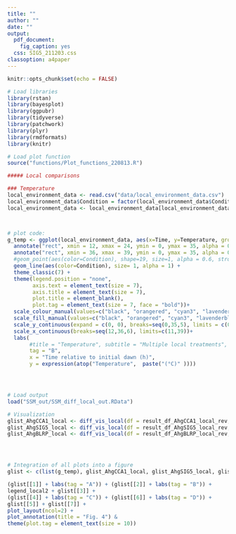 ```yaml
---
title: ""
author: ""
date: ""
output: 
  pdf_document: 
    fig_caption: yes
  css: SIG5_211203.css
classoption: a4paper
---
```


\pagenumbering{gobble}

```r
knitr::opts_chunk$set(echo = FALSE)

# Load libraries
library(rstan)
library(bayesplot)
library(ggpubr)
library(tidyverse)
library(patchwork)
library(plyr)
library(rmdformats)
library(knitr)

# Load plot function
source("functions/Plot_functions_220813.R")
```

```r

##### Local comparisons

### Temperature
local_environment_data <- read.csv("data/local_environment_data.csv")
local_environment_data$Condition = factor(local_environment_data$Condition, levels=c("Ambient Conditions", "Warm", "Chill", "Low light"))
local_environment_data <- local_environment_data[local_environment_data$Condition!=unique(local_environment_data$Condition)[4],]



# plot code:
g_temp <- ggplot(local_environment_data, aes(x=Time, y=Temperature, group=Condition, color=Condition)) + 
  annotate("rect", xmin = 12, xmax = 24, ymin = 0, ymax = 35, alpha = 0.3, fill = "gray50")+
  annotate("rect", xmin = 36, xmax = 39, ymin = 0, ymax = 35, alpha = 0.3, fill = "gray50")+
  #geom_point(aes(color=Condition), shape=19, size=1, alpha = 0.6, stroke = 1.2)+
  geom_line(aes(color=Condition), size= 1, alpha = 1) +
  theme_classic(7) +
  theme(legend.position = "none",
        axis.text = element_text(size = 7),
        axis.title = element_text(size = 7),
        plot.title = element_blank(),
        plot.tag = element_text(size = 7, face = "bold"))+
  scale_colour_manual(values=c("black", "orangered", "cyan3", "lavenderblush4"))+
  scale_fill_manual(values=c("black", "orangered", "cyan3", "lavenderblush4"))+
  scale_y_continuous(expand = c(0, 0), breaks=seq(0,35,5), limits = c(0, 35.5))+
  scale_x_continuous(breaks=seq(12,36,6), limits=c(11,39))+
  labs(
       #title = "Temperature", subtitle = "Multiple local treatments", 
       tag = "B", 
       x = "Time relative to initial dawn (h)", 
       y = expression(atop("Temperature",  paste("(°C)" ))))




# Load output
load("SSM_out/SSM_diff_local_out.RData")

# Visualization
glist_AhgCCA1_local <- diff_vis_local(df = result_df_AhgCCA1_local_rev, var = "AhgCCA1")
glist_AhgSIG5_local <- diff_vis_local(df = result_df_AhgSIG5_local_rev, var = "AhgSIG5")
glist_AhgBLRP_local <- diff_vis_local(df = result_df_AhgBLRP_local_rev, var = "AhgpsbD BLRP")




# Integration of all plots into a figure
glist <- c(list(g_temp), glist_AhgCCA1_local, glist_AhgSIG5_local, glist_AhgBLRP_local)

(glist[[1]] + labs(tag = "A")) + (glist[[2]] + labs(tag = "B")) +
legend_local2 + glist[[3]] +
(glist[[4]] + labs(tag = "C")) + (glist[[6]] + labs(tag = "D")) +
glist[[5]] + glist[[7]] +
plot_layout(ncol=2) +
plot_annotation(title = "Fig. 4") &
theme(plot.tag = element_text(size = 10))
```

